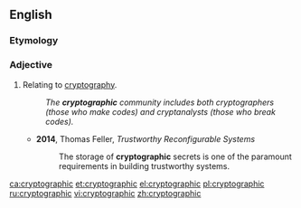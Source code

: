 ==English==

===Etymology===
{{suffix|cryptography|ic|lang=en}}

===Adjective===
{{en-adj|-}}

# Relating to [[cryptography]].
#: ''The '''cryptographic''' community includes both cryptographers (those who make codes) and cryptanalysts (those who break codes).''
#* '''2014''', Thomas Feller, ''Trustworthy Reconfigurable Systems''
#*: The storage of '''cryptographic''' secrets is one of the paramount requirements in building trustworthy systems.

[[ca:cryptographic]]
[[et:cryptographic]]
[[el:cryptographic]]
[[pl:cryptographic]]
[[ru:cryptographic]]
[[vi:cryptographic]]
[[zh:cryptographic]]